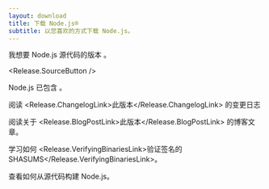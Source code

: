```yaml
---
layout: download
title: 下载 Node.js®
subtitle: 以您喜欢的方式下载 Node.js。
---
```


<section>
我想要 Node.js 源代码的<Release.VersionDropdown />版本 。

<Release.SourceButton />
</section>

<section>
Node.js 已包含 <Release.NpmLink />。

阅读 <Release.ChangelogLink>此版本</Release.ChangelogLink> 的变更日志

阅读关于 <Release.BlogPostLink>此版本</Release.BlogPostLink> 的博客文章。

学习如何 <Release.VerifyingBinariesLink>验证签名的 SHASUMS</Release.VerifyingBinariesLink>。

查看如何<LinkWithArrow href="https://github.com/nodejs/node/blob/main/BUILDING.md#building-nodejs-on-supported-platforms">从源代码构建 Node.js</LinkWithArrow>。

</section>
